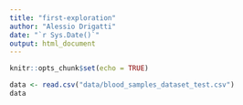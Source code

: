 ```yaml
---
title: "first-exploration"
author: "Alessio Drigatti"
date: "`r Sys.Date()`"
output: html_document
---
```


```r
knitr::opts_chunk$set(echo = TRUE)
```


```r
data <- read.csv("data/blood_samples_dataset_test.csv")
data
```



